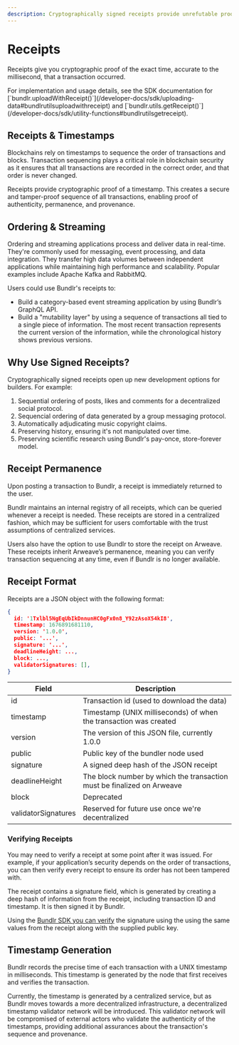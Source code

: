 ```yaml
---
description: Cryptographically signed receipts provide unrefutable proof of time.
---
```



# Receipts

Receipts give you cryptographic proof of the exact time, accurate to the millisecond, that a transaction occurred.

<Callout type="info" emoji="ℹ️">
	For implementation and usage details, see the SDK documentation for
	[`bundlr.uploadWithReceipt()`](/developer-docs/sdk/uploading-data#bundlrutilsuploadwithreceipt) and
	[`bundlr.utils.getReceipt()`](/developer-docs/sdk/utility-functions#bundlrutilsgetreceipt).
</Callout>

## Receipts & Timestamps

Blockchains rely on timestamps to sequence the order of transactions and blocks. Transaction sequencing plays a critical role in blockchain security as it ensures that all transactions are recorded in the correct order, and that order is never changed.

Receipts provide cryptographic proof of a timestamp. This creates a secure and tamper-proof sequence of all transactions, enabling proof of authenticity, permanence, and provenance.

## Ordering & Streaming

Ordering and streaming applications process and deliver data in real-time. They're commonly used for messaging, event processing, and data integration. They transfer high data volumes between independent applications while maintaining high performance and scalability. Popular examples include Apache Kafka and RabbitMQ.

Users could use Bundlr's receipts to:

-   Build a category-based event streaming application by using Bundlr’s GraphQL API.
-   Build a "mutability layer" by using a sequence of transactions all tied to a single piece of information. The most recent transaction represents the current version of the information, while the chronological history shows previous versions.

## Why Use Signed Receipts?

Cryptographically signed receipts open up new development options for builders. For example:

1. Sequential ordering of posts, likes and comments for a decentralized social protocol.
2. Sequencial ordering of data generated by a group messaging protocol.
3. Automatically adjudicating music copyright claims.
4. Preserving history, ensuring it's not manipulated over time.
5. Preserving scientific research using Bundlr's pay-once, store-forever model.

## Receipt Permanence

Upon posting a transaction to Bundlr, a receipt is immediately returned to the user.

Bundlr maintains an internal registry of all receipts, which can be queried whenever a receipt is needed. These receipts are stored in a centralized fashion, which may be sufficient for users comfortable with the trust assumptions of centralized services.

Users also have the option to use Bundlr to store the receipt on Arweave. These receipts inherit Arweave’s permanence, meaning you can verify transaction sequencing at any time, even if Bundlr is no longer available.

## Receipt Format

Receipts are a JSON object with the following format:

```json
{
  id: '1Txlbl5NgEqUbIkDnnunHC0gFx0n8_Y92zAsoX54kI8',
  timestamp: 1676891681110,
  version: '1.0.0',
  public: '...',
  signature: '...',
  deadlineHeight: ...,
  block: ...,
  validatorSignatures: [],
}
```

| Field               | Description                                                            |
| ------------------- | ---------------------------------------------------------------------- |
| id                  | Transaction id (used to download the data)                             |
| timestamp           | Timestamp (UNIX milliseconds) of when the transaction was created      |
| version             | The version of this JSON file, currently 1.0.0                         |
| public              | Public key of the bundler node used                                    |
| signature           | A signed deep hash of the JSON receipt                                 |
| deadlineHeight      | The block number by which the transaction must be finalized on Arweave |
| block               | Deprecated                                                             |
| validatorSignatures | Reserved for future use once we're decentralized                       |

### Verifying Receipts

You may need to verify a receipt at some point after it was issued. For example, if your application’s security depends on the order of transactions, you can then verify every receipt to ensure its order has not been tampered with.

The receipt contains a signature field, which is generated by creating a deep hash of information from the receipt, including transaction ID and timestamp. It is then signed it by Bundlr.

Using the [Bundlr SDK you can verify](TODO) the signature using the using the same values from the receipt along with the supplied public key.

## Timestamp Generation

Bundlr records the precise time of each transaction with a UNIX timestamp in milliseconds. This timestamp is generated by the node that first receives and verifies the transaction.

Currently, the timestamp is generated by a centralized service, but as Bundlr moves towards a more decentralized infrastructure, a decentralized timestamp validator network will be introduced. This validator network will be compromised of external actors who validate the authenticity of the timestamps, providing additional assurances about the transaction's sequence and provenance.
